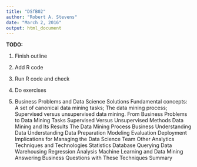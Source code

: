 ```yaml
---
title: "DSfB02"
author: "Robert A. Stevens"
date: "March 2, 2016"
output: html_document
---
```


**TODO:**

1. Finish outline

2. Add R code

3. Run R code and check

4. Do exercises

2. Business Problems and Data Science Solutions
Fundamental concepts: A set of canonical data mining tasks; The data mining process; Supervised versus unsupervised data mining.
From Business Problems to Data Mining Tasks
Supervised Versus Unsupervised Methods
Data Mining and Its Results
The Data Mining Process
Business Understanding
Data Understanding
Data Preparation
Modeling
Evaluation
Deployment
Implications for Managing the Data Science Team
Other Analytics Techniques and Technologies
Statistics
Database Querying
Data Warehousing
Regression Analysis
Machine Learning and Data Mining
Answering Business Questions with These Techniques
Summary
